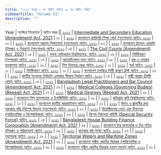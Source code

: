 ```yaml
---
title: "২০২১ সনের ১ নং আইন হইতে ৩১ নং আইন পর্যন্ত"
sidebarTitle: "Volume 51"
description: ""
---
```


Year | সংক্ষিপ্ত শিরোনাম | আইন নম্বর || [২০২১](/act-1366.html) | [Intermediate and Secondary Education (Amendment) Act, 2021](/act-1366.html) | ০১ |
| [২০২১](/act-1367.html) | [বাংলাদেশ কারিগরি শিক্ষা বোর্ড (সংশোধন) আইন, ২০২১](/act-1367.html) | ০২ |
| [২০২১](/act-1368.html) | [বাংলাদেশ মাদ্রাসা শিক্ষাবোর্ড (সংশোধন) আইন, ২০২১](/act-1368.html) | ০৩ |
| [২০২১](/act-1369.html) | [বাংলাদেশ ট্রাভেল এজেন্সি (নিবন্ধন ও নিয়ন্ত্রণ) (সংশোধন) আইন, ২০২১](/act-1369.html) | ০৪ |
| [২০২১](/act-1370.html) | [The Civil Courts (Amendment) Act, 2021](/act-1370.html) | ০৫ |
| [২০২১](/act-1371.html) | [খুলনা মেডিক্যাল বিশ্ববিদ্যালয়, আইন, ২০২১](/act-1371.html) | ০৬ |
| [২০২১](/act-1372.html) | [নির্দিষ্টকরণ (সম্পূরক) আইন, ২০২১](/act-1372.html) | ০৭ |
| [২০২১](/act-1373.html) | [আয়োডিনযুক্ত লবণ আইন, ২০২১](/act-1373.html) | ০৮ |
| [২০২১](/act-1374.html) | [হজ ও ওমরাহ ব্যবস্থাপনা আইন, ২০২১](/act-1374.html) | ০৯ |
| [২০২১](/act-1375.html) | [শিশু দিবাযত্ন কেন্দ্র আইন, ২০২১](/act-1375.html) | ১০ |
| [২০২১](/act-1376.html) | [অর্থ আইন, ২০২১](/act-1376.html) | ১১ |
| [২০২১](/act-1377.html) | [নির্দিষ্টকরণ আইন, ২০২১](/act-1377.html) | ১২ |
| [২০২১](/act-1378.html) | [বাংলাদেশ চলচ্চিত্র শিল্পী কল্যাণ ট্রাস্ট আইন, ২০২১](/act-1378.html) | ১৩ |
| [২০২১](/act-1379.html) | [জাতীয় সংসদের নির্বাচনি এলাকার সীমানা নির্ধারণ আইন, ২০২১](/act-1379.html) | ১৪ |
| [২০২১](/act-1380.html) | [গান্ধী আশ্রম (ট্রাস্টি বোর্ড) আইন, ২০২১](/act-1380.html) | ১৫ |
| [২০২১](/act-1381.html) | [Bangladesh Legal Practitioners and Bar Council (Amendment) Act, 2021](/act-1381.html) | ১৬ |
| [২০২১](/act-1382.html) | [Medical Colleges (Governing Bodies) (Repeal) Act, 2021](/act-1382.html) | ১৭ |
| [২০২১](/act-1383.html) | [Medical Degrees (Repeal) Act, 2021](/act-1383.html) | ১৮ |
| [২০২১](/act-1384.html) | [বাংলাদেশ শিশু হাসপাতাল ও ইনস্টিটিউট আইন, ২০২১](/act-1384.html) | ১৯ |
| [২০২১](/act-1385.html) | [কুড়িগ্রাম কৃষি বিশ্ববিদ্যালয় আইন, ২০২১](/act-1385.html) | ২০ |
| [২০২১](/act-1386.html) | [বাংলাদেশ জাতীয় আরকাইভস আইন, ২০২১](/act-1386.html) | ২১ |
| [২০২১](/act-1387.html) | [বিদ্যুৎ ও জ্বালানীর দ্রুত সরবরাহ বৃদ্ধি (বিশেষ বিধান) (সংশোধন) আইন, ২০২১](/act-1387.html) | ২২ |
| [২০২১](/act-1388.html) | [বিরোধীদলের নেতা এবং উপনেতা (পারিতোষিক ও বিশেষাধিকার) আইন, ২০২১](/act-1388.html) | ২৩ |
| [২০২১](/act-1389.html) | [বিশেষ নিরাপত্তা বাহিনী (Special Security Force) আইন, ২০২১](/act-1389.html) | ২৪ |
| [২০২১](/act-1390.html) | [Bangladesh House Building Finance Corporation (Amendment) Act, 2021](/act-1390.html) | ২৫ |
| [২০২১](/act-1391.html) | [বাংলাদেশ ট্যুর অপারেটর ও ট্যুর গাইড (নিবন্ধন ও পরিচালনা) আইন, ২০২১](/act-1391.html) | ২৬ |
| [২০২১](/act-1392.html) | [ব্যাংকার বহি সাক্ষ্য আইন, ২০২১](/act-1392.html) | ২৭ |
| [২০২১](/act-1393.html) | [মহাসড়ক আইন, ২০২১](/act-1393.html) | ২৮ |
| [২০২১](/act-1394.html) | [Territorial Waters and Maritime Zones (Amendment) Act, 2021](/act-1394.html) | ২৯ |
| [২০২১](/act-1395.html) | [বাংলাদেশ সুপ্রীম কোর্টের বিচারক (পারিতোষিক ও বিশেষাধিকার) আইন, ২০২১](/act-1395.html) | ৩০ |
| [২০২১](/act-1396.html) | [বাংলাদেশ সুপ্রীম কোর্টের বিচারক (ভ্রমণ ভাতা) আইন, ২০২১](/act-1396.html) | ৩১ |
